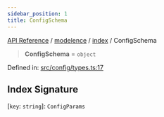 ```yaml
---
sidebar_position: 1
title: ConfigSchema
---
```


[API Reference](/api-reference/modelence/index/type-aliases/../../../index) / [modelence](/api-reference/modelence/index/type-aliases/../../index) / [index](/api-reference/modelence/index/type-aliases/../index) / ConfigSchema

> **ConfigSchema** = `object`

Defined in: [src/config/types.ts:17](https://github.com/modelence/modelence/blob/90c00c5f59ec5153021760e5dfd26d4c23d21fbd/packages/modelence/src/config/types.ts#L17)

## Index Signature

\[`key`: `string`\]: `ConfigParams`
